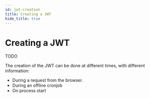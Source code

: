 ```yaml
---
id: jwt-creation
title: Creating a JWT
hide_title: true
---
```


# Creating a JWT

TODO

The creation of the JWT can be done at different times, with different information:
- During a request from the browser.
- During an offline cronjob
- On process start